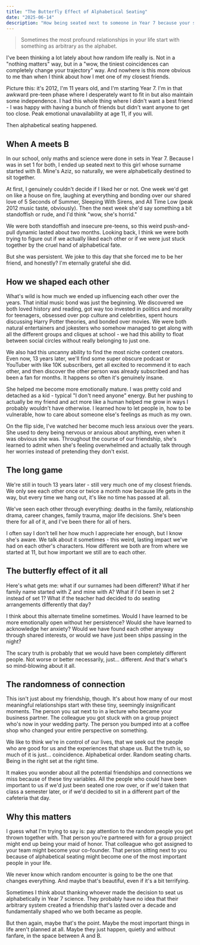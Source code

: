 ```yaml
---
title: "The Butterfly Effect of Alphabetical Seating"
date: "2025-06-14"
description: "How being seated next to someone in Year 7 because your surnames were alphabetically close can end up shaping who you become as a person."
---
```


> Sometimes the most profound relationships in your life start with something as arbitrary as the alphabet.

I've been thinking a lot lately about how random life really is. Not in a "nothing matters" way, but in a "wow, the tiniest coincidences can completely change your trajectory" way. And nowhere is this more obvious to me than when I think about how I met one of my closest friends.

Picture this: it's 2012, I'm 11 years old, and I'm starting Year 7. I'm in that awkward pre-teen phase where I desperately want to fit in but also maintain some independence. I had this whole thing where I didn't want a best friend - I was happy with having a bunch of friends but didn't want anyone to get too close. Peak emotional unavailability at age 11, if you will.

Then alphabetical seating happened.

## When A meets B

In our school, only maths and science were done in sets in Year 7. Because I was in set 1 for both, I ended up seated next to this girl whose surname started with B. Mine's Aziz, so naturally, we were alphabetically destined to sit together.

At first, I genuinely couldn't decide if I liked her or not. One week we'd get on like a house on fire, laughing at everything and bonding over our shared love of 5 Seconds of Summer, Sleeping With Sirens, and All Time Low (peak 2012 music taste, obviously). Then the next week she'd say something a bit standoffish or rude, and I'd think "wow, she's horrid."

We were both standoffish and insecure pre-teens, so this weird push-and-pull dynamic lasted about two months. Looking back, I think we were both trying to figure out if we actually liked each other or if we were just stuck together by the cruel hand of alphabetical fate.

But she was persistent. We joke to this day that she forced me to be her friend, and honestly? I'm eternally grateful she did.

## How we shaped each other

What's wild is how much we ended up influencing each other over the years. That initial music bond was just the beginning. We discovered we both loved history and reading, got way too invested in politics and morality for teenagers, obsessed over pop culture and celebrities, spent hours discussing Harry Potter theories, and bonded over movies. We were both natural entertainers and jokesters who somehow managed to get along with all the different groups and cliques at school - we had this ability to float between social circles without really belonging to just one.

We also had this uncanny ability to find the most niche content creators. Even now, 13 years later, we'll find some super obscure podcast or YouTuber with like 10K subscribers, get all excited to recommend it to each other, and then discover the other person was already subscribed and has been a fan for months. It happens so often it's genuinely insane.

She helped me become more emotionally mature. I was pretty cold and detached as a kid - typical "I don't need anyone" energy. But her pushing to actually be my friend and act more like a human helped me grow in ways I probably wouldn't have otherwise. I learned how to let people in, how to be vulnerable, how to care about someone else's feelings as much as my own.

On the flip side, I've watched her become much less anxious over the years. She used to deny being nervous or anxious about anything, even when it was obvious she was. Throughout the course of our friendship, she's learned to admit when she's feeling overwhelmed and actually talk through her worries instead of pretending they don't exist.

## The long game

We're still in touch 13 years later - still very much one of my closest friends. We only see each other once or twice a month now because life gets in the way, but every time we hang out, it's like no time has passed at all.

We've seen each other through everything: deaths in the family, relationship drama, career changes, family trauma, major life decisions. She's been there for all of it, and I've been there for all of hers.

I often say I don't tell her how much I appreciate her enough, but I know she's aware. We talk about it sometimes - this weird, lasting impact we've had on each other's characters. How different we both are from where we started at 11, but how important we still are to each other.

## The butterfly effect of it all

Here's what gets me: what if our surnames had been different? What if her family name started with Z and mine with A? What if I'd been in set 2 instead of set 1? What if the teacher had decided to do seating arrangements differently that day?

I think about this alternate timeline sometimes. Would I have learned to be more emotionally open without her persistence? Would she have learned to acknowledge her anxiety? Would we have found each other anyway through shared interests, or would we have just been ships passing in the night?

The scary truth is probably that we would have been completely different people. Not worse or better necessarily, just... different. And that's what's so mind-blowing about it all.

## The randomness of connection

This isn't just about my friendship, though. It's about how many of our most meaningful relationships start with these tiny, seemingly insignificant moments. The person you sat next to in a lecture who became your business partner. The colleague you got stuck with on a group project who's now in your wedding party. The person you bumped into at a coffee shop who changed your entire perspective on something.

We like to think we're in control of our lives, that we seek out the people who are good for us and the experiences that shape us. But the truth is, so much of it is just... coincidence. Alphabetical order. Random seating charts. Being in the right set at the right time.

It makes you wonder about all the potential friendships and connections we miss because of these tiny variables. All the people who could have been important to us if we'd just been seated one row over, or if we'd taken that class a semester later, or if we'd decided to sit in a different part of the cafeteria that day.

## Why this matters

I guess what I'm trying to say is: pay attention to the random people you get thrown together with. That person you're partnered with for a group project might end up being your maid of honor. That colleague who got assigned to your team might become your co-founder. That person sitting next to you because of alphabetical seating might become one of the most important people in your life.

We never know which random encounter is going to be the one that changes everything. And maybe that's beautiful, even if it's a bit terrifying.

Sometimes I think about thanking whoever made the decision to seat us alphabetically in Year 7 science. They probably have no idea that their arbitrary system created a friendship that's lasted over a decade and fundamentally shaped who we both became as people.

But then again, maybe that's the point. Maybe the most important things in life aren't planned at all. Maybe they just happen, quietly and without fanfare, in the space between A and B. 